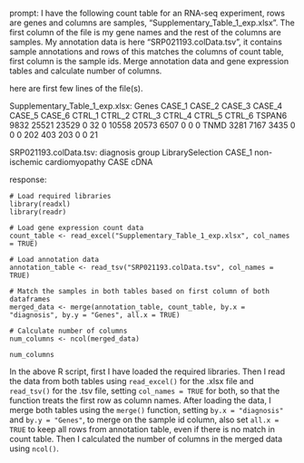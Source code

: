 prompt:
I have the following count table for an RNA-seq experiment, rows are genes and columns are samples, "Supplementary_Table_1_exp.xlsx". The first column of the file is my gene names and the rest of the columns are samples. My annotation data is here  "SRP021193.colData.tsv", it contains sample annotations and rows of this matches the columns of count table, first column is the sample ids. Merge annotation data and gene expression tables and calculate number of columns.

here are first few lines of the file(s).

Supplementary_Table_1_exp.xlsx:
Genes	CASE_1	CASE_2	CASE_3	CASE_4	CASE_5	CASE_6	CTRL_1	CTRL_2	CTRL_3	CTRL_4	CTRL_5	CTRL_6
TSPAN6	9832	25521	23529	0	32	0	10558	20573	6507	0	0	 0
TNMD	3281	 7167	 3435	0	 0	0	  202	  403	 203	0	0	21


SRP021193.colData.tsv:
diagnosis	group	LibrarySelection
CASE_1	non-ischemic cardiomyopathy	CASE	cDNA


response:
```
# Load required libraries
library(readxl)
library(readr)

# Load gene expression count data
count_table <- read_excel("Supplementary_Table_1_exp.xlsx", col_names = TRUE)

# Load annotation data
annotation_table <- read_tsv("SRP021193.colData.tsv", col_names = TRUE)

# Match the samples in both tables based on first column of both dataframes
merged_data <- merge(annotation_table, count_table, by.x = "diagnosis", by.y = "Genes", all.x = TRUE)

# Calculate number of columns
num_columns <- ncol(merged_data)

num_columns
```

In the above R script, first I have loaded the required libraries. Then I read the data from both tables using `read_excel()` for the .xlsx file and `read_tsv()` for the .tsv file, setting `col_names = TRUE` for both, so that the function treats the first row as column names. After loading the data, I merge both tables using the `merge()` function, setting `by.x = "diagnosis"` and `by.y = "Genes"`, to merge on the sample id column, also set `all.x = TRUE` to keep all rows from annotation table, even if there is no match in count table. Then I calculated the number of columns in the merged data using `ncol()`.
